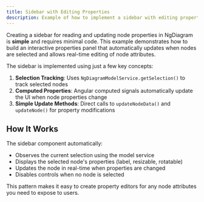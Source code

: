 ```yaml
---
title: Sidebar with Editing Properties
description: Example of how to implement a sidebar with editing properties in NgDiagram
---
```


Creating a sidebar for reading and updating node properties in NgDiagram is **simple** and requires minimal code. This example demonstrates how to build an interactive properties panel that automatically updates when nodes are selected and allows real-time editing of node attributes.

The sidebar is implemented using just a few key concepts:

1. **Selection Tracking**: Uses `NgDiagramModelService.getSelection()` to track selected nodes
2. **Computed Properties**: Angular computed signals automatically update the UI when node properties change
3. **Simple Update Methods**: Direct calls to `updateNodeData()` and `updateNode()` for property modifications

## How It Works

The sidebar component automatically:

- Observes the current selection using the model service
- Displays the selected node's properties (label, resizable, rotatable)
- Updates the node in real-time when properties are changed
- Disables controls when no node is selected

This pattern makes it easy to create property editors for any node attributes you need to expose to users.


<Sidebar />
<ExampleViewer dirName="properties-sidebar" />
